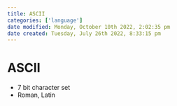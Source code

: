 ```yaml
---
title: ASCII
categories: ['language']
date modified: Monday, October 10th 2022, 2:02:35 pm
date created: Tuesday, July 26th 2022, 8:33:15 pm
---
```


# ASCII
- 7 bit character set
- Roman, Latin



